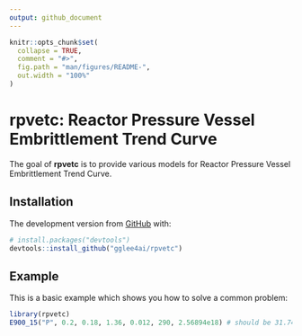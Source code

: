 ```yaml
---
output: github_document
---
```


<!-- README.md is generated from README.Rmd. Please edit that file -->

```r
knitr::opts_chunk$set(
  collapse = TRUE,
  comment = "#>",
  fig.path = "man/figures/README-",
  out.width = "100%"
)
```

# rpvetc: Reactor Pressure Vessel Embrittlement Trend Curve

<!-- badges: start -->
<!-- badges: end -->

The goal of **rpvetc** is to provide various models for Reactor Pressure Vessel Embrittlement Trend Curve. 

## Installation

The development version from [GitHub](https://github.com/) with:

``` r
# install.packages("devtools")
devtools::install_github("gglee4ai/rpvetc")
```
## Example

This is a basic example which shows you how to solve a common problem:

```r
library(rpvetc)
E900_15("P", 0.2, 0.18, 1.36, 0.012, 290, 2.56894e18) # should be 31.74387
```

